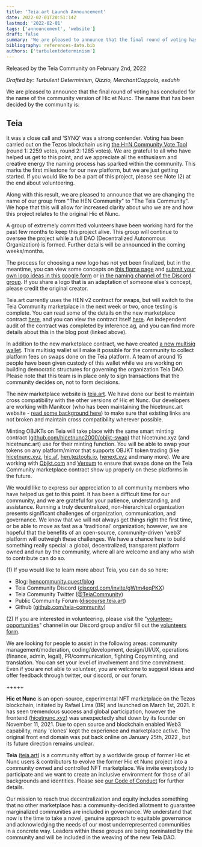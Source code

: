 ```yaml
---
title: 'Teia.art Launch Announcement'
date: 2022-02-01T20:51:14Z
lastmod: '2022-02-01'
tags: ['announcement', 'website']
draft: false
summary: 'We are pleased to announce that the final round of voting has concluded for the name of the community version of Hic et Nunc.'
bibliography: references-data.bib
authors: ['turbulentdeterminism']
---
```


Released by the Teia Community on February 2nd, 2022

_Drafted by: Turbulent Determinism, Qizzio, MerchantCoppola, esduhh_

We are pleased to announce that the final round of voting has concluded for the name of the community version of Hic et Nunc. The name that has been decided by the community is:

## Teia

It was a close call and 'SYNQ' was a strong contender. Voting has been carried out on the Tezos blockchain using [the H=N Community Vote Tool](https://vote.hencommunity.quest/) (round 1: 2259 votes, round 2: 1285 votes). We are grateful to all who have helped us get to this point, and we appreciate all the enthusiasm and creative energy the naming process has sparked within the community. This marks the first milestone for our new platform, but we are just getting started. If you would like to be a part of this project, please see Note (2) at the end about volunteering.

Along with this result, we are pleased to announce that we are changing the name of our group from "The HEN Community" to "The Teia Community". We hope that this will allow for increased clarity about who we are and how this project relates to the original Hic et Nunc.

A group of extremely committed volunteers have been working hard for the past few months to keep this project alive. This group will continue to oversee the project while a full DAO (Decentralized Autonomous Organization) is formed. Further details will be announced in the coming weeks/months.

The process for choosing a new logo has not yet been finalized, but in the meantime, you can view some concepts on [this figma page](https://melm.notion.site/TEIA-Logo-Proposals-7dab67576b2b481fb7ec3cb99e80cebd) and [submit your own logo ideas in this google form](https://docs.google.com/forms/d/e/1FAIpQLSe27ZughzLlh44BQXjrXto4b9qRTAB9SX-d-YMTCUPYdD6lRg/viewform?usp=sf_link) or [in the naming channel of the Discord group](https://discord.com/channels/908672304236625970/909355171455336489). If you share a logo that is an adaptation of someone else's concept, please credit the original creator.

Teia.art currently uses the HEN v2 contract for swaps, but will switch to the Teia Community marketplace in the next week or two, once testing is complete. You can read some of the details on the new marketplace contract [here](https://hencommunity.quest/blog/introducing-henc-smart-contracts), and you can view the contract itself [here](https://github.com/teia-community/objkt-swap/blob/3.0.0/smart-py/marketplace.py). An independent audit of the contract was completed by inference.ag, and you can find more details about this in the blog post (linked above).

In addition to the new marketplace contract, we have created [a new multisig wallet](https://github.com/jagracar/tezos-smart-contracts/blob/1.0.0/python/contracts/multisignWalletContract.py). This multisig wallet will make it possible for the community to collect platform fees on swaps done on the Teia platform. A team of around 15 people have been given custody of this wallet while we are working on building democratic structures for governing the organization Teia DAO. Please note that this team is in place only to sign transactions that the community decides on, not to form decisions.

The new marketplace website is [teia.art](https://teia.art). We have done our best to maintain cross compatibility with the other versions of Hic et Nunc. Our developers are working with Manitcor (who has been maintaining the hicetnunc.art website - [read some background here](https://discourse.teia.art/t/hi-im-joe-founder-of-integro-labs-and-teztools-i-will-be-your-custodian-for-this-journey/300)) to make sure that existing links are not broken and maintain cross compatibility wherever possible.

Minting OBJKTs on Teia will take place with the same smart minting contract ([github.com/hicetnunc2000/objkt-swap](https://github.com/hicetnunc2000/objkt-swap)) that hicetnunc.xyz (and hicetnunc.art) use for their minting function. You will be able to swap your tokens on any platform/mirror that supports OBJKT token trading (like [hicetnunc.xyz](https://www.hicetnunc.xyz/), [hic.af](https://hic.af/), [hen.teztools.io](https://hen.teztools.io/), [henext.xyz](https://www.henext.xyz/) and many more). We are working with [Objkt.com](https://objkt.com/) and [Versum](https://versum.xyz/) to ensure that swaps done on the Teia Community marketplace contract show up properly on these platforms in the future.

We would like to express our appreciation to all community members who have helped us get to this point. It has been a difficult time for our community, and we are grateful for your patience, understanding, and assistance. Running a truly decentralized, non-hierarchical organization presents significant challenges of organization, communication, and governance. We know that we will not always get things right the first time, or be able to move as fast as a 'traditional' organization; however, we are hopeful that the benefits of an open-source, community-driven 'web3' platform will outweigh these challenges. We have a chance here to build something really special: a global, decentralized, transparent platform owned and run by the community, where all are welcome and any who wish to contribute can do so.

(1) If you would like to learn more about Teia, you can do so here:

- Blog: [hencommunity.quest/blog](https://hencommunity.quest/blog)
- Teia Community Discord ([discord.com/invite/gWtm4eqPKX](https://discord.com/invite/gWtm4eqPKX))
- Teia Community Twitter ([@TeiaCommunity](https://twitter.com/TeiaCommunity))
- Public Community Forum ([discourse.teia.art](https://discourse.teia.art/))
- Github ([github.com/teia-community](https://github.com/teia-community))

(2) If you are interested in volunteering, please visit the "[volunteer-opportunities](https://discord.com/channels/908672304236625970/922115509363818566)" channel in our Discord group and/or fill out the [volunteers form](https://docs.google.com/forms/d/e/1FAIpQLSenb-_1FH3pyeQclVME9Bv12Tc5WzMN6ZYOYoHQckIIMrhjxw/viewform).

We are looking for people to assist in the following areas: community management/moderation, coding/development, design/UI/UX, operations (finance, admin, legal), PR/communication, fighting Copyminting, and translation. You can set your level of involvement and time commitment. Even if you are not able to volunteer, you are welcome to suggest ideas and offer feedback through twitter, our discord, or our forum.

+++++

**Hic et Nunc** is an open-source, experimental NFT marketplace on the Tezos blockchain, initiated by Rafael Lima (BR) and launched on March 1st, 2021. It has seen tremendous success and global participation, however the frontend ([hicetnunc.xyz](https://www.hicetnunc.xyz/)) was unexpectedly shut down by its founder on November 11, 2021. Due to open source and blockchain enabled Web3 capability, many 'clones' kept the experience and marketplace active. The original front end domain was put back online on January 25th, 2022 , but its future direction remains unclear.

**Teia** ([teia.art](https://teia.art/)) is a community effort by a worldwide group of former Hic et Nunc users & contributors to evolve the former Hic et Nunc project into a community owned and controlled NFT marketplace. We invite everybody to participate and we want to create an inclusive environment for those of all backgrounds and identities. Please see [our Code of Conduct](https://www.notion.so/hen-community/Code-of-Conduct-Terms-Conditions-Core-Values-b79fc969a66246f18706be742d2e7baf) for further details.

Our mission to reach true decentralization and equity includes something that no other marketplace has: a community-decided allotment to guarantee marginalized communities are included in governance. We understand that now is the time to take a novel, genuine approach to equitable governance and acknowledging the needs of our most underrepresented communities in a concrete way. Leaders within these groups are being nominated by the community and will be included in the weaving of the new Teia DAO.

